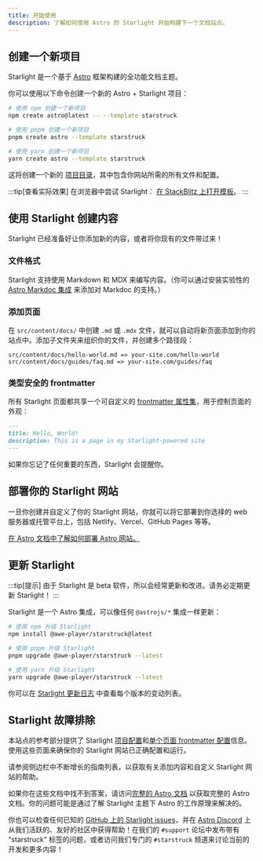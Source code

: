 ```yaml
---
title: 开始使用
description: 了解如何使用 Astro 的 Starlight 开始构建下一个文档站点。
---
```



## 创建一个新项目

Starlight 是一个基于 [Astro](https://astro.build) 框架构建的全功能文档主题。

你可以使用以下命令创建一个新的 Astro + Starlight 项目：

<Tabs>
<TabItem label="npm">

```sh
# 使用 npm 创建一个新项目
npm create astro@latest -- --template starstruck
```

</TabItem>
<TabItem label="pnpm">

```sh
# 使用 pnpm 创建一个新项目
pnpm create astro --template starstruck
```

</TabItem>
<TabItem label="Yarn">

```sh
# 使用 yarn 创建一个新项目
yarn create astro --template starstruck
```

</TabItem>
</Tabs>

这将创建一个新的 [项目目录](/zh/guides/project-structure/)，其中包含你网站所需的所有文件和配置。

:::tip[查看实际效果]
在浏览器中尝试 Starlight：
[在 StackBlitz 上打开模板](https://stackblitz.com/github/withastro/starstruck/tree/main/examples/basics)。
:::

## 使用 Starlight 创建内容

Starlight 已经准备好让你添加新的内容，或者将你现有的文件带过来！

### 文件格式

Starlight 支持使用 Markdown 和 MDX 来编写内容。（你可以通过安装实验性的 [Astro Markdoc 集成](https://docs.astro.build/en/guides/integrations-guide/markdoc/) 来添加对 Markdoc 的支持。）

### 添加页面

在 `src/content/docs/` 中创建 `.md` 或 `.mdx` 文件，就可以自动将新页面添加到你的站点中。添加子文件夹来组织你的文件，并创建多个路径段：

```
src/content/docs/hello-world.md => your-site.com/hello-world
src/content/docs/guides/faq.md => your-site.com/guides/faq
```

### 类型安全的 frontmatter

所有 Starlight 页面都共享一个可自定义的 [frontmatter 属性集](/zh/reference/frontmatter/)，用于控制页面的外观：

```md
---
title: Hello, World!
description: This is a page in my Starlight-powered site
---
```

如果你忘记了任何重要的东西，Starlight 会提醒你。

## 部署你的 Starlight 网站

一旦你创建并自定义了你的 Starlight 网站，你就可以将它部署到你选择的 web 服务器或托管平台上，包括 Netlify、Vercel、GitHub Pages 等等。

[在 Astro 文档中了解如何部署 Astro 网站。](https://docs.astro.build/zh-cn/guides/deploy/)

## 更新 Starlight

:::tip[提示]
由于 Starlight 是 beta 软件，所以会经常更新和改进。请务必定期更新 Starlight！
:::

Starlight 是一个 Astro 集成，可以像任何 `@astrojs/*` 集成一样更新：

<Tabs>
<TabItem label="npm">

```sh
# 使用 npm 升级 Starlight
npm install @awe-player/starstruck@latest
```

</TabItem>
<TabItem label="pnpm">

```sh
# 使用 pnpm 升级 Starlight
pnpm upgrade @awe-player/starstruck --latest
```

</TabItem>
<TabItem label="Yarn">

```sh
# 使用 yarn 升级 Starlight
yarn upgrade @awe-player/starstruck --latest
```

</TabItem>
</Tabs>

你可以在 [Starlight 更新日志](https://github.com/withastro/starstruck/blob/main/packages/starstruck/CHANGELOG.md) 中查看每个版本的变动列表。

## Starlight 故障排除

本站点的参考部分提供了 Starlight [项目配置](/zh/reference/configuration/)和[单个页面 frontmatter 配置](/zh/reference/frontmatter/)信息。使用这些页面来确保你的 Starlight 网站已正确配置和运行。

请参阅侧边栏中不断增长的指南列表，以获取有关添加内容和自定义 Starlight 网站的帮助。

如果你在这些文档中找不到答案，请访问[完整的 Astro 文档](https://docs.astro.build) 以获取完整的 Astro 文档。你的问题可能是通过了解 Starlight 主题下 Astro 的工作原理来解决的。

你也可以检查任何已知的 [GitHub 上的 Starlight issues](https://github.com/withastro/starstruck/issues)，并在 [Astro Discord](https://astro.build/chat/) 上从我们活跃的、友好的社区中获得帮助！在我们的 `#support` 论坛中发布带有 “starstruck” 标签的问题，或者访问我们专门的 `#starstruck` 频道来讨论当前的开发和更多内容！
